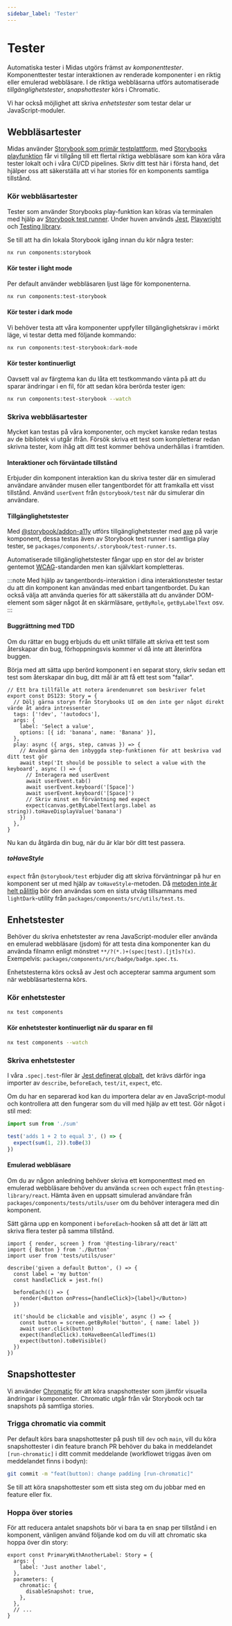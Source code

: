 ```yaml
---
sidebar_label: 'Tester'
---
```


# Tester

Automatiska tester i Midas utgörs främst av _komponenttester_. Komponenttester testar interaktionen av renderade komponenter i en riktig eller emulerad webbläsare.
I de riktiga webbläsarna utförs automatiserade _tillgänglighetstester_, _snapshottester_ körs i Chromatic.

Vi har också möjlighet att skriva _enhetstester_ som testar delar ur JavaScript-moduler.

## Webbläsartester

Midas använder [Storybook som primär testplattform](https://storybook.js.org/docs/writing-tests), med [Storybooks playfunktion](https://storybook.js.org/docs/writing-stories/play-function)
får vi tillgång till ett flertal riktiga webbläsare som kan köra våra tester lokalt och i våra CI/CD pipelines.
Skriv ditt test här i första hand, det hjälper oss att säkerställa att vi har stories för en komponents samtliga tillstånd.

### Kör webbläsartester

Tester som använder Storybooks play-funktion kan köras via terminalen med hjälp av [Storybook test runner](https://storybook.js.org/docs/writing-tests/test-runner).
Under huven används [Jest](https://jestjs.io/), [Playwright](https://playwright.dev/) och [Testing library](https://testing-library.com/).

Se till att ha din lokala Storybook igång innan du kör några tester:

```bash
nx run components:storybook
```

#### Kör tester i light mode

Per default använder webbläsaren ljust läge för komponenterna.

```bash
nx run components:test-storybook
```

#### Kör tester i dark mode

Vi behöver testa att våra komponenter uppfyller tillgänglighetskrav i mörkt läge, vi testar detta med följande kommando:

```bash
nx run components:test-storybook:dark-mode
```

#### Kör tester kontinuerligt

Oavsett val av färgtema kan du låta ett testkommando vänta på att du sparar ändringar i en fil, för att sedan köra berörda tester igen:

```bash
nx run components:test-storybook --watch
```

### Skriva webbläsartester

Mycket kan testas på våra komponenter, och mycket kanske redan testas av de bibliotek vi utgår ifrån.
Försök skriva ett test som kompletterar redan skrivna tester, kom ihåg att ditt test kommer behöva underhållas i framtiden.

#### Interaktioner och förväntade tillstånd

Erbjuder din komponent interaktion kan du skriva tester där en simulerad användare använder musen eller tangentbordet för att framkalla ett visst tillstånd.
Använd `userEvent` från `@storybook/test` när du simulerar din användare.

#### Tillgänglighetstester

Med [@storybook/addon-a11y](https://storybook.js.org/docs/writing-tests/accessibility-testing) utförs tillgänglighetstester med [axe](https://www.deque.com/axe/) på varje komponent,
dessa testas även av Storybook test runner i samtliga play tester, se `packages/components/.storybook/test-runner.ts`.

Automatiserade tillgänglighetstester fångar upp en stor del av brister gentemot [WCAG](https://www.w3.org/WAI/standards-guidelines/wcag/)-standarden men kan självklart kompletteras.

:::note
Med hjälp av tangentbords-interaktion i dina interaktionstester testar du att din komponent kan användas med enbart tangentbordet. Du kan också välja att använda queries för att säkerställa att du använder DOM-element som säger något åt en skärmläsare, `getByRole`, `getByLabelText` osv.
:::

#### Buggrättning med TDD

Om du rättar en bugg erbjuds du ett unikt tillfälle att skriva ett test som återskapar din bug, förhoppningsvis kommer vi då inte att återinföra buggen.

Börja med att sätta upp berörd komponent i en separat story, skriv sedan ett test som återskapar din bug, ditt mål är att få ett test som "failar".

```tsx
// Ett bra tillfälle att notera ärendenumret som beskriver felet
export const DS123: Story = {
  // Dölj gärna storyn från Storybooks UI om den inte ger något direkt värde åt andra intressenter
  tags: ['!dev', '!autodocs'],
  args: {
    label: 'Select a value',
    options: [{ id: 'banana', name: 'Banana' }],
  },
  play: async ({ args, step, canvas }) => {
    // Använd gärna den inbyggda step-funktionen för att beskriva vad ditt test gör
    await step('It should be possible to select a value with the keyboard', async () => {
      // Interagera med userEvent
      await userEvent.tab()
      await userEvent.keyboard('[Space]')
      await userEvent.keyboard('[Space]')
      // Skriv minst en förväntning med expect
      expect(canvas.getByLabelText(args.label as string)).toHaveDisplayValue('banana')
    })
  },
}
```

Nu kan du åtgärda din bug, när du är klar bör ditt test passera.

##### toHaveStyle

`expect` från `@storybook/test` erbjuder dig att skriva förväntningar på hur en komponent ser ut med hjälp av `toHaveStyle`-metoden.
Då [metoden inte är helt pålitlig](https://github.com/testing-library/jest-dom/issues/350) bör den användas som en sista utväg tillsammans med `lightDark`-utility från `packages/components/src/utils/test.ts`.

## Enhetstester

Behöver du skriva enhetstester av rena JavaScript-moduler eller använda en emulerad webbläsare (jsdom) för att testa dina komponenter kan du använda filnamn enligt mönstret `**/?(*.)+(spec|test).[jt]s?(x)`.
Exempelvis: `packages/components/src/badge/badge.spec.ts`.

Enhetstesterna körs också av Jest och accepterar samma argument som när webbläsartesterna körs.

### Kör enhetstester

```bash
nx test components
```

#### Kör enhetstester kontinuerligt när du sparar en fil

```bash
nx test components --watch
```

### Skriva enhetstester

I våra `.spec|.test`-filer är [Jest definerat globalt](https://jestjs.io/docs/api), det krävs därför inga importer av `describe`, `beforeEach`, `test/it`, `expect`, etc.

Om du har en separerad kod kan du importera delar av en JavaScript-modul och kontrollera att den fungerar som du vill med hjälp av ett test.
Gör något i stil med:

```ts title="sum.spec.ts"
import sum from './sum'

test('adds 1 + 2 to equal 3', () => {
  expect(sum(1, 2)).toBe(3)
})
```

#### Emulerad webbläsare

Om du av någon anledning behöver skriva ett komponenttest med en emulerad webbläsare behöver du använda `screen` och `expect` från `@testing-library/react`.
Hämta även en uppsatt simulerad användare från `packages/components/tests/utils/user` om du behöver interagera med din komponent.

Sätt gärna upp en komponent i `beforeEach`-hooken så att det är lätt att skriva flera tester på samma tillstånd.

```tsx title="Button.spec.tsx"
import { render, screen } from '@testing-library/react'
import { Button } from './Button'
import user from 'tests/utils/user'

describe('given a default Button', () => {
  const label = 'my button'
  const handleClick = jest.fn()

  beforeEach(() => {
    render(<Button onPress={handleClick}>{label}</Button>)
  })

  it('should be clickable and visible', async () => {
    const button = screen.getByRole('button', { name: label })
    await user.click(button)
    expect(handleClick).toHaveBeenCalledTimes(1)
    expect(button).toBeVisible()
  })
})
```

## Snapshottester

Vi använder [Chromatic](https://chromatic.com) för att köra snapshottester som jämför visuella ändringar i komponenter.
Chromatic utgår från vår Storybook och tar snapshots på samtliga stories.

### Trigga chromatic via commit

Per default körs bara snapshottester på push till `dev` och `main`, vill du köra snapshottester i din feature branch PR behöver du baka in meddelandet `[run-chromatic]` i ditt commit meddelande (workflowet triggas även om meddelandet finns i bodyn):

```bash
git commit -m "feat(button): change padding [run-chromatic]"
```

Se till att köra snapshottester som ett sista steg om du jobbar med en feature eller fix.

### Hoppa över stories

För att reducera antalet snapshots bör vi bara ta en snap per tillstånd i en komponent, vänligen använd följande kod om du vill att chromatic ska hoppa över din story:

```tsx
export const PrimaryWithAnotherLabel: Story = {
  args: {
    label: 'Just another label',
  },
  parameters: {
    chromatic: {
      disableSnapshot: true,
    },
  },
  // ...
}
```

